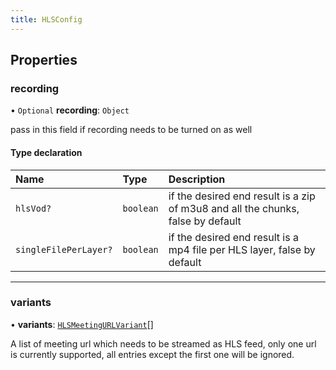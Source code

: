 ```yaml
---
title: HLSConfig
---
```


## Properties

### recording

• `Optional` **recording**: `Object`

pass in this field if recording needs to be turned on as well

#### Type declaration

| Name                  | Type      | Description                                                                     |
| :-------------------- | :-------- | :------------------------------------------------------------------------------ |
| `hlsVod?`             | `boolean` | if the desired end result is a zip of m3u8 and all the chunks, false by default |
| `singleFilePerLayer?` | `boolean` | if the desired end result is a mp4 file per HLS layer, false by default         |

---

### variants

• **variants**: [`HLSMeetingURLVariant`](/api-reference/javascript/v2/interfaces/HLSMeetingURLVariant)[]

A list of meeting url which needs to be streamed as HLS feed, only one url is currently supported, all entries
except the first one will be ignored.
